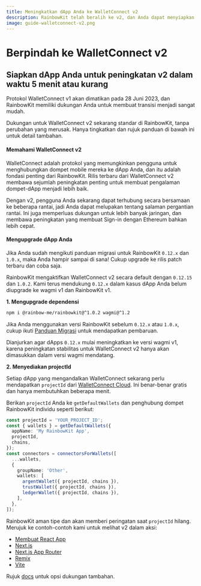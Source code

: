 ```yaml
---
title: Meningkatkan dApp Anda ke WalletConnect v2
description: RainbowKit telah beralih ke v2, dan Anda dapat menyiapkan dApp Anda dalam waktu 5 menit atau kurang
image: guide-walletconnect-v2.png
---
```


# Berpindah ke WalletConnect v2

## Siapkan dApp Anda untuk peningkatan v2 dalam waktu 5 menit atau kurang

Protokol WalletConnect v1 akan dimatikan pada 28 Juni 2023, dan RainbowKit memiliki dukungan Anda untuk membuat transisi menjadi sangat mudah.

Dukungan untuk WalletConnect v2 sekarang standar di RainbowKit, tanpa perubahan yang merusak. Hanya tingkatkan dan rujuk panduan di bawah ini untuk detail tambahan.

#### Memahami WalletConnect v2

WalletConnect adalah protokol yang memungkinkan pengguna untuk menghubungkan dompet mobile mereka ke dApp Anda, dan itu adalah fondasi penting dari RainbowKit. Rilis terbaru dari WalletConnect v2 membawa sejumlah peningkatan penting untuk membuat pengalaman dompet-dApp menjadi lebih baik.

Dengan v2, pengguna Anda sekarang dapat terhubung secara bersamaan ke beberapa rantai, jadi Anda dapat melupakan tentang salaman pergantian rantai. Ini juga memperluas dukungan untuk lebih banyak jaringan, dan membawa peningkatan yang membuat Sign-in dengan Ethereum bahkan lebih cepat.

#### Mengupgrade dApp Anda

Jika Anda sudah mengikuti panduan migrasi untuk RainbowKit `0.12.x` dan `1.0.x`, maka Anda hampir sampai di sana! Cukup upgrade ke rilis patch terbaru dan coba saja.

RainbowKit mengaktifkan WalletConnect v2 secara default dengan `0.12.15` dan `1.0.2`. Kami terus mendukung `0.12.x` dalam kasus dApp Anda belum diupgrade ke wagmi v1 dan RainbowKit v1.

**1. Mengupgrade dependensi**

```bash
npm i @rainbow-me/rainbowkit@^1.0.2 wagmi@^1.2
```

Jika Anda menggunakan versi RainbowKit sebelum `0.12.x` atau `1.0.x`, cukup ikuti [Panduan Migrasi](/docs/migration-guide) untuk mendapatkan pembaruan.

Dianjurkan agar dApps `0.12.x` mulai meningkatkan ke versi wagmi v1, karena peningkatan stabilitas untuk WalletConnect v2 hanya akan dimasukkan dalam versi wagmi mendatang.

**2. Menyediakan projectId**

Setiap dApp yang mengandalkan WalletConnect sekarang perlu mendapatkan `projectId` dari [WalletConnect Cloud](https://cloud.walletconnect.com/). Ini benar-benar gratis dan hanya membutuhkan beberapa menit.

Berikan `projectId` Anda ke `getDefaultWallets` dan penghubung dompet RainbowKit individu seperti berikut:

```ts
const projectId = 'YOUR_PROJECT_ID';
const { wallets } = getDefaultWallets({
  appName: 'My RainbowKit App',
  projectId,
  chains,
});
const connectors = connectorsForWallets([
  ...wallets,
  {
    groupName: 'Other',
    wallets: [
      argentWallet({ projectId, chains }),
      trustWallet({ projectId, chains }),
      ledgerWallet({ projectId, chains }),
    ],
  },
]);
```

RainbowKit aman tipe dan akan memberi peringatan saat `projectId` hilang. Merujuk ke contoh-contoh kami untuk melihat v2 dalam aksi:

- [Membuat React App](https://codesandbox.io/p/sandbox/github/rainbow-me/rainbowkit/tree/main/examples/with-create-react-app)
- [Next.js](https://codesandbox.io/p/sandbox/github/rainbow-me/rainbowkit/tree/main/examples/with-next)
- [Next.js App Router](https://codesandbox.io/p/sandbox/github/rainbow-me/rainbowkit/tree/main/examples/with-next-app)
- [Remix](https://codesandbox.io/p/sandbox/github/rainbow-me/rainbowkit/tree/main/examples/with-remix)
- [Vite](https://codesandbox.io/p/sandbox/github/rainbow-me/rainbowkit/tree/main/examples/with-vite)

Rujuk [docs](https://www.rainbowkit.com/docs/custom-wallet-list#walletconnect) untuk opsi dukungan tambahan.

